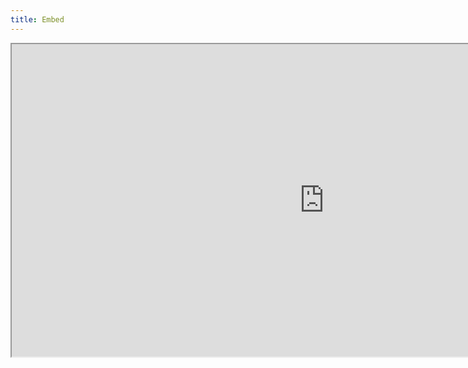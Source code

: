 ```yaml
---
title: Embed
---
```


<Frame>
  <iframe
    src="https://irfanpena.github.io/tavus-conversation-example/"
    width="1000"
    height="500"
    title="Tavus Conversation Example"
    allow="camera; microphone; autoplay"
  />
</Frame>